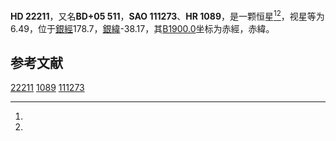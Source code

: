 {{Starbox begin
| name = HD 22211
}}
{{Starbox observe
| epoch = [[J2000.0|J2000.0]]
| constell = {{星座名待查}}<ref name=SIMBAD>{{cite web
 | url=http://simbad.u-strasbg.fr/simbad/sim-id?Ident=HR+1089
 | title=Pulsating variable Star
 | publisher=Centre de Données astronomiques de Strasbourg
 | work=SIMBAD
 | accessdate=2012-07-13
 | archive-date=2016-03-19
 | archive-url=https://web.archive.org/web/20160319053417/http://simbad.u-strasbg.fr/simbad/sim-id?Ident=HR+1089
 | dead-url=no
 }}</ref><ref name=DATA>{{cite web
 | url=http://vizier.u-strasbg.fr/viz-bin/VizieR-5?-out.add=.&-source=5050&-corr=PK=HR&-out.max=9999&HR=1089
 | title=VizieR Detailed Page
 | accessdate=2012-07-13
 | archive-date=2016-03-05
 | archive-url=https://web.archive.org/web/20160305002935/http://vizier.u-strasbg.fr/viz-bin/VizieR-5?-out.add=.&-source=5050&-corr=PK=HR&-out.max=9999&HR=1089
 | dead-url=no
 }}</ref>
| 星官 = 
| ra = {{RA|3|34|49.2}}<ref name=SIMBAD /><ref name=DATA />
| dec = {{DEC|+6|25|4}}<ref name=SIMBAD /><ref name=DATA />
| appmag_v = 6.49<ref name=SIMBAD /><ref name=DATA />
}}
{{Starbox character
| class = G0<ref name=SIMBAD /><ref name=DATA />
| b-v = 0.63<ref name=SIMBAD /><ref name=DATA />
| u-b = 0.16<ref name=SIMBAD /><ref name=DATA />
| r-i = <ref name=SIMBAD /><ref name=DATA />
| variable = 
}}
{{Starbox astrometry
| radial_v = 0.16
| prop_mo_ra = -11
| parallax = 
| p_error = 
}}
{{Starbox catalog
| names =BD+05 511，[[SAO星表|SAO]] 111273，[[HD星表|HD]] 22211，[[HR星表|HR]] 1089}}
{{Starbox reference |Simbad=HR+1089}}
{{Starbox end}}

'''HD 22211'''，又名'''BD+05 511'''，'''SAO 111273'''、'''HR 1089'''，是一颗恒星<ref name=SIMBAD /><ref name=DATA />，视星等为6.49，位于[[銀道座標系|銀經]]178.7，[[銀道座標系|銀緯]]-38.17，其[[B1900.0|B1900.0]]坐标为赤經{{RA|3|29|30.2}}，赤緯{{DEC|+6|-38.17|0}}。

== 参考文献 ==
{{reflist}}

{{star-stub}}

[[Category:HD和HDE天體|22211]]
[[Category:HR天體|1089]]
[[Category:SAO天體|111273]]